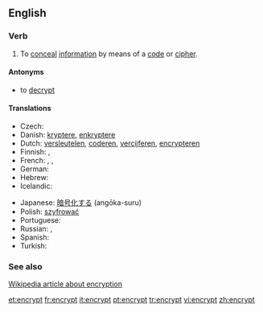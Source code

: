 ==English==

===Verb===
{{en-verb}}

# To [[conceal]] [[information]] by means of a [[code]] or [[cipher]].

====Antonyms====
* to [[decrypt]]

====Translations====
{{trans-top|to conceal information by means of a code or cipher}}
* Czech: {{t-|cs|zašifrovat}}
* Danish: [[kryptere]], [[enkryptere]]
* Dutch: [[versleutelen]], [[coderen]], [[vercijferen]], [[encrypteren]]
* Finnish: {{t-|fi|kryptata}}, {{t+|fi|salata}}
* French: {{t+|fr|coder}}, {{t+|fr|chiffrer}}, {{t+|fr|crypter}}
* German: {{t-|de|verschlüsseln}}
* Hebrew: {{t|he|הצפין}}
* Icelandic: {{t|is|dulrita}}
{{trans-mid}}
* Japanese: [[暗号化する]] (angōka-suru)
* Polish: [[szyfrować]]
* Portuguese: {{t|pt|encriptar}}
* Russian: {{t|ru|шифровать|sc=Cyrl|tr=šifrovát'}} {{impf}}, {{t|ru|зашифровать|sc=Cyrl|tr=zašifrovát'}} {{pf}}
* Spanish: {{t+|es|cifrar}}
* Turkish: {{t|tr|şifrelemek}}
{{trans-bottom}}

===See also===
[[w:Encryption|Wikipedia article about encryption]]

[[et:encrypt]]
[[fr:encrypt]]
[[it:encrypt]]
[[pt:encrypt]]
[[tr:encrypt]]
[[vi:encrypt]]
[[zh:encrypt]]